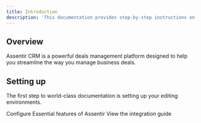 ```yaml
---
title: Introduction
description: 'This documentation provides step-by-step instructions on using Assentir’s features, from managing deals to utilising analytics and integrations.'
---
```



## Overview
Assentir CRM is a powerful deals management platform designed to help you streamline the way you manage business deals. 

## Setting up

The first step to world-class documentation is setting up your editing environments.

<CardGroup cols={2}>
  <Card
    title="Essentials"
    icon="pen-to-square"
    href="/essentials"
  >
    Configure Essential features of Assentir
  </Card>
  <Card
    title="Integrations"
    icon="code"
    href="/integrations"
  >
    View the integration guide
  </Card>
</CardGroup>
